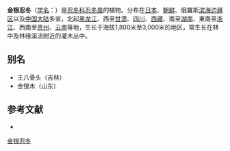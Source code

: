 {{speciesbox
|image = Lonicera_maackii_2.jpg|image2=LoniceraMaackii5.jpg
|genus = Lonicera
|species = maackii
|authority = ([[Rupr.|Rupr.]]) [[Carl_Maximowicz|Maxim.]]
|synonyms =
    {{Plainlist | style = margin-left: 1em; text-indent: -1em; |
*''Xylosteon maackii'' <small>Rupr.</small>
    }}
|synonyms_ref = <ref>{{cite web
|url=http://www.theplantlist.org/tpl1.1/record/tro-6000471
|title=The Plant List: A Working List of All Plant Species
|accessdate=7 December 2014
|archive-date=2018-10-03
|archive-url=https://web.archive.org/web/20181003213636/http://www.theplantlist.org/tpl1.1/record/tro-6000471
|dead-url=no
}}</ref>
| subdivision_ranks =[[变种|变种]]
| subdivision =
* 金银忍冬 ''L. m.'' var. ''maackii''
* [[红花金银忍冬|红花金银忍冬]] ''L. m.'' var. ''erubescens''
}}

'''金银忍冬'''（[[学名|学名]]：{{lang|la|''Lonicera maackii''}}）是[[忍冬科|忍冬科]][[忍冬属|忍冬属]]的植物。分布在[[日本|日本]]、[[朝鲜|朝鲜]]、俄羅斯[[滨海边疆区|滨海边疆区]]以及[[中国大陆|中国大陆]]多省，北起[[黑龙江|黑龙江]]、西至[[甘肃|甘肃]]、[[四川|四川]]、[[西藏|西藏]]、南至[[湖南|湖南]]、東南至[[浙江|浙江]]、西南至[[贵州|贵州]]、[[云南|云南]]等地，生长于海拔1,800米至3,000米的地区，常生长在林中及林缘溪流附近的灌木丛中。

== 别名 ==
*王八骨头（吉林）
*金银木（山东）

==参考文献==
{{reflist}}
* {{cite web| url =http://www.bioinfo.cn/db05/KmzwSpecies.php?action=view&id=3510| title =金银忍冬（原变种）| work =《中国高等植物数据库全库》| publisher =中国科学院微生物研究所| author =昆明植物研究所| accessdate =2009-02-24| deadurl =yes| archiveurl =https://web.archive.org/web/20160305081031/http://www.bioinfo.cn/db05/KmzwSpecies.php?action=view&id=3510| archivedate =2016-03-05}}

{{commons|Lonicera maackii}}
{{Wikispecies|Lonicera maackii}}
{{Taxonbar|from=Q1076276}}

[[Category:忍冬属|金银忍冬]]


{{植物小作品}}